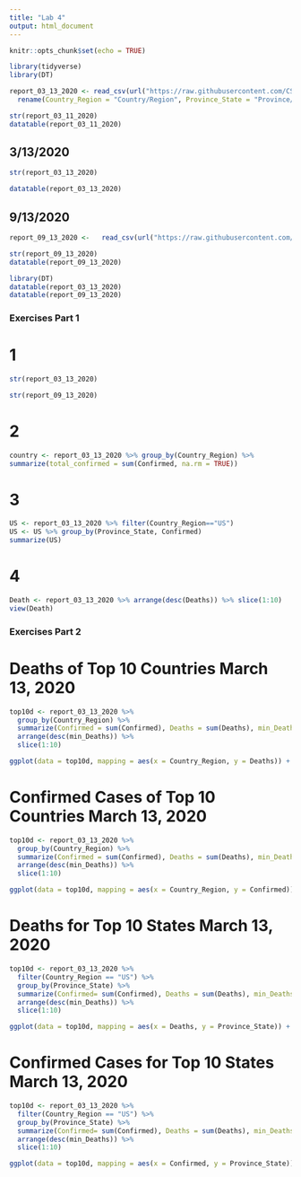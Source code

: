 ```yaml
---
title: "Lab 4"
output: html_document
---
```


```r
knitr::opts_chunk$set(echo = TRUE)
```

```r
library(tidyverse)
library(DT)
```

```r
report_03_13_2020 <- read_csv(url("https://raw.githubusercontent.com/CSSEGISandData/COVID-19/master/csse_covid_19_data/csse_covid_19_daily_reports/03-11-2020.csv")) %>%
  rename(Country_Region = "Country/Region", Province_State = "Province/State")
```

```r
str(report_03_11_2020)
datatable(report_03_11_2020)

```

## 3/13/2020

```r
str(report_03_13_2020)

datatable(report_03_13_2020)
```

## 9/13/2020
```r
report_09_13_2020 <-   read_csv(url("https://raw.githubusercontent.com/CSSEGISandData/COVID-19/master/csse_covid_19_data/csse_covid_19_daily_reports/03-11-2020.csv")) 
```

```r
str(report_09_13_2020)
datatable(report_09_13_2020)
```

```r
library(DT)
datatable(report_03_13_2020)
datatable(report_09_13_2020)
```


### Exercises Part 1


# 1
```r
str(report_03_13_2020)

```

```r
str(report_09_13_2020)

```

# 2
```r
country <- report_03_13_2020 %>% group_by(Country_Region) %>% 
summarize(total_confirmed = sum(Confirmed, na.rm = TRUE))

```

# 3
``` r
US <- report_03_13_2020 %>% filter(Country_Region=="US")
US <- US %>% group_by(Province_State, Confirmed)
summarize(US)
```

# 4

```r
Death <- report_03_13_2020 %>% arrange(desc(Deaths)) %>% slice(1:10)
view(Death)
```


### Exercises Part 2

# Deaths of Top 10 Countries March 13, 2020
```r
top10d <- report_03_13_2020 %>%
  group_by(Country_Region) %>%
  summarize(Confirmed = sum(Confirmed), Deaths = sum(Deaths), min_Deaths = min(Deaths)) %>%
  arrange(desc(min_Deaths)) %>%
  slice(1:10)

ggplot(data = top10d, mapping = aes(x = Country_Region, y = Deaths)) + geom_point()
```

# Confirmed Cases of Top 10 Countries March 13, 2020
```r
top10d <- report_03_13_2020 %>%
  group_by(Country_Region) %>%
  summarize(Confirmed = sum(Confirmed), Deaths = sum(Deaths), min_Deaths = min(Deaths)) %>%
  arrange(desc(min_Deaths)) %>%
  slice(1:10)

ggplot(data = top10d, mapping = aes(x = Country_Region, y = Confirmed)) + geom_point()
```

# Deaths for Top 10 States March 13, 2020

```r
top10d <- report_03_13_2020 %>% 
  filter(Country_Region == "US") %>% 
  group_by(Province_State) %>% 
  summarize(Confirmed= sum(Confirmed), Deaths = sum(Deaths), min_Deaths = min(Deaths)) %>%
  arrange(desc(min_Deaths)) %>%
  slice(1:10)

ggplot(data = top10d, mapping = aes(x = Deaths, y = Province_State)) + geom_bar(stat = "identity")
```



# Confirmed Cases for Top 10 States March 13, 2020
```r
top10d <- report_03_13_2020 %>% 
  filter(Country_Region == "US") %>% 
  group_by(Province_State) %>% 
  summarize(Confirmed= sum(Confirmed), Deaths = sum(Deaths), min_Deaths = min(Deaths)) %>%
  arrange(desc(min_Deaths)) %>%
  slice(1:10)

ggplot(data = top10d, mapping = aes(x = Confirmed, y = Province_State)) + geom_bar(stat = "identity")
```

